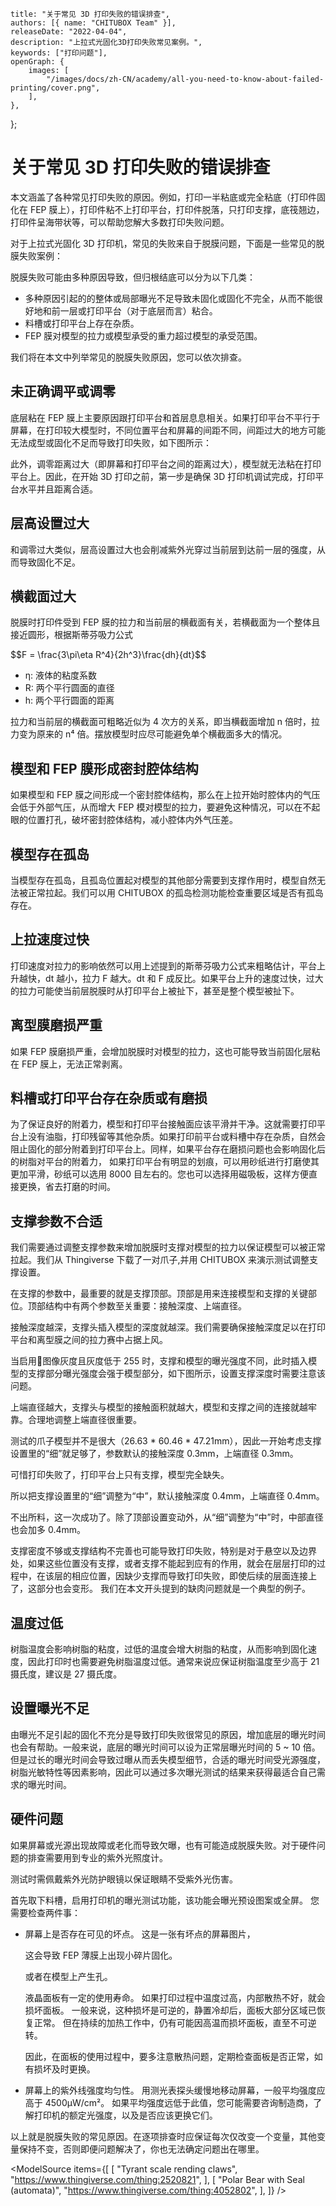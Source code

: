 	title: "关于常见 3D 打印失败的错误排查",
	authors: [{ name: "CHITUBOX Team" }],
	releaseDate: "2022-04-04",
	description: "上拉式光固化3D打印失败常见案例。",
	keywords: ["打印问题"],
	openGraph: {
		images: [
			"/images/docs/zh-CN/academy/all-you-need-to-know-about-failed-printing/cover.png",
		],
	},
};

# 关于常见 3D 打印失败的错误排查

本文涵盖了各种常见打印失败的原因。例如，打印一半粘底或完全粘底（打印件固化在 FEP 膜上），打印件粘不上打印平台，打印件脱落，只打印支撑，底筏翘边，打印件呈海带状等，可以帮助您解大多数打印失败问题。

对于上拉式光固化 3D 打印机，常见的失败来自于脱膜问题，下面是一些常见的脱膜失败案例：

<ImageContainer footnote="底筏翘边">
	<AntdImage
		alt="Upwarped bottom layers"
		src={
			"/images/docs/zh-CN/academy/all-you-need-to-know-about-failed-printing/upwarped-bottom-layers.png"
		}
	/>
</ImageContainer>

<ImageContainer footnote="只有支撑被打印出来">
	<AntdImage
		alt="Only supports were printed"
		src={
			"/images/docs/zh-CN/academy/all-you-need-to-know-about-failed-printing/only-supports-were-printed-01.png"
		}
	/>
</ImageContainer>

<ImageContainer footnote="粘在 FEP 膜上">
	<AntdImage
		alt="Sticking on the FEP"
		src={
			"/images/docs/zh-CN/academy/all-you-need-to-know-about-failed-printing/only-supports-were-printe-02.png"
		}
	/>
</ImageContainer>

<ImageContainer>
	<AntdImage
		alt="Laminaria-like layers or bubbles"
		src={
			"/images/docs/zh-CN/academy/all-you-need-to-know-about-failed-printing/laminaria-like-layers-or-bubbles-01.png"
		}
	/>
</ImageContainer>

<ImageContainer footnote="分层或有气泡">
	<AntdImage
		alt="Laminaria-like layers or bubbles"
		src={
			"/images/docs/zh-CN/academy/all-you-need-to-know-about-failed-printing/laminaria-like-layers-or-bubbles-02.png"
		}
	/>
</ImageContainer>

<p id="misrun"></p>

<ImageContainer footnote="缺肉">
	<AntdImage
		alt="misrun"
		src={
			"/images/docs/zh-CN/academy/all-you-need-to-know-about-failed-printing/misrun.png"
		}
	/>
</ImageContainer>

脱膜失败可能由多种原因导致，但归根结底可以分为以下几类：

-   多种原因引起的的整体或局部曝光不足导致未固化或固化不完全，从而不能很好地和前一层或打印平台（对于底层而言）粘合。
-   料槽或打印平台上存在杂质。
-   FEP 膜对模型的拉力或模型承受的重力超过模型的承受范围。

我们将在本文中列举常见的脱膜失败原因，您可以依次排查。

## 未正确调平或调零

底层粘在 FEP 膜上主要原因跟打印平台和首层息息相关。如果打印平台不平行于屏幕，在打印较大模型时，不同位置平台和屏幕的间距不同，间距过大的地方可能无法成型或固化不足而导致打印失败，如下图所示：

<ImageContainer>
	<AntdImage
		alt="improper leveling and zeroing"
		src={
			"/images/docs/zh-CN/academy/all-you-need-to-know-about-failed-printing/improper-leveling-and-zeroing.png"
		}
	/>
</ImageContainer>

此外，调零距离过大（即屏幕和打印平台之间的距离过大），模型就无法粘在打印平台上。因此，在开始
3D 打印之前，第一步是确保 3D 打印机调试完成，打印平台水平并且距离合适。

## 层高设置过大

和调零过大类似，层高设置过大也会削减紫外光穿过当前层到达前一层的强度，从而导致固化不足。

## 横截面过大

脱膜时打印件受到 FEP 膜的拉力和当前层的横截面有关，若横截面为一个整体且接近圆形，根据斯蒂芬吸力公式

<div style={{ display:"flex", justifyContent: "center", fontSize: "1.6rem"}}>
	$$F = \frac{3\pi\eta R^4}{2h^3}\frac{dh}{dt}$$
</div>

-   η: 液体的粘度系数
-   R: 两个平行圆面的直径
-   h: 两个平行圆面的距离

拉力和当前层的横截面可粗略近似为 4 次方的关系，即当横截面增加 n 倍时，拉力变为原来的 n⁴ 倍。摆放模型时应尽可能避免单个横截面多大的情况。

## 模型和 FEP 膜形成密封腔体结构

如果模型和 FEP 膜之间形成一个密封腔体结构，那么在上拉开始时腔体内的气压会低于外部气压，从而增大 FEP 模对模型的拉力，要避免这种情况，可以在不起眼的位置打孔，破坏密封腔体结构，减小腔体内外气压差。

## 模型存在孤岛

当模型存在孤岛，且孤岛位置起对模型的其他部分需要到支撑作用时，模型自然无法被正常拉起。我们可以用 CHITUBOX 的<Link href="https://manual.chitubox.com/zh-CN/docs/chitubox-basic/latest/application-overview/slice-preview#%E6%A3%80%E6%B5%8B%E5%AD%A4%E5%B2%9B">孤岛检测</Link>功能检查重要区域是否有孤岛存在。

## 上拉速度过快

打印速度对拉力的影响依然可以用上述提到的斯蒂芬吸力公式来粗略估计，平台上升越快，dt 越小，拉力 F 越大。dt 和 F 成反比。如果平台上升的速度过快，过大的拉力可能使当前层脱膜时从打印平台上被扯下，甚至是整个模型被扯下。

## 离型膜磨损严重

如果 FEP 膜磨损严重，会增加脱膜时对模型的拉力，这也可能导致当前固化层粘在 FEP 膜上，无法正常剥离。

## 料槽或打印平台存在杂质或有磨损

为了保证良好的附着力，模型和打印平台接触面应该平滑并干净。这就需要打印平台上没有油脂，打印残留等其他杂质。如果打印前平台或料槽中存在杂质，自然会阻止固化的部分附着到打印平台上。同样，如果平台存在磨损问题也会影响固化后的树脂对平台的附着力， 如果打印平台有明显的划痕，可以用砂纸进行打磨使其更加平滑，砂纸可以选用 8000 目左右的。您也可以选择用磁吸板，这样方便直接更换，省去打磨的时间。

## 支撑参数不合适

我们需要通过调整支撑参数来增加脱膜时支撑对模型的拉力以保证模型可以被正常拉起。我们从 <Link href="https://www.thingiverse.com/thing:2520821">Thingiverse</Link> 下载了一对爪子,并用 CHITUBOX 来演示测试调整支撑设置。

<ImageContainer>
	<AntdImage
		alt="claws"
		src={
			"/images/docs/zh-CN/academy/all-you-need-to-know-about-failed-printing/claws.png"
		}
	/>
</ImageContainer>

在支撑的参数中，最重要的就是支撑顶部。顶部是用来连接模型和支撑的关键部位。顶部结构中有两个参数至关重要：接触深度、上端直径。

<ImageContainer>
	<AntdImage
		alt="the top of the support"
		src={
			"/images/docs/zh-CN/academy/all-you-need-to-know-about-failed-printing/the-top-of-the-support.png"
		}
	/>
</ImageContainer>

接触深度越深，支撑头插入模型的深度就越深。我们需要确保接触深度足以在打印平台和离型膜之间的拉力赛中占据上风。

<Admonition type="note" title="注意">
	当启用<Link href="https://manual.chitubox.com/zh-CN/docs/chitubox-pro/latest/setting-up/configure-print-parameters#3-%E5%9B%BE%E5%83%8F%E7%81%B0%E5%BA%A6">📃图像灰度</Link>且灰度低于 255 时，支撑和模型的曝光强度不同，此时插入模型的支撑部分曝光强度会强于模型部分，如下图所示，设置支撑深度时需要注意该问题。
</Admonition>

<ImageContainer>
	<AntdImage
		alt="the exposure strength will be different for supports and the model when Image Gray is enabled"
		src={
			"/images/docs/zh-CN/academy/all-you-need-to-know-about-failed-printing/different-exposure-strength-on-supports-and-the-model.png"
		}
	/>
</ImageContainer>

上端直径越大，支撑头与模型的接触面积就越大，模型和支撑之间的连接就越牢靠。合理地调整上端直径很重要。

测试的爪子模型并不是很大（26.63 \* 60.46 \* 47.21mm），因此一开始考虑支撑设置里的“细”就足够了，参数默认的接触深度 0.3mm，上端直径 0.3mm。

<ImageContainer>
	<AntdImage
		alt="add Light supports for claws"
		src={
			"/images/docs/zh-CN/academy/all-you-need-to-know-about-failed-printing/add-light-supports-to-claws.png"
		}
	/>
</ImageContainer>

可惜打印失败了，打印平台上只有支撑，模型完全缺失。

<ImageContainer>
	<AntdImage
		alt="only supports were printed"
		src={
			"/images/docs/zh-CN/academy/all-you-need-to-know-about-failed-printing/only-supports-were-printe-02.png"
		}
	/>
</ImageContainer>

所以把支撑设置里的“细”调整为“中”，默认接触深度 0.4mm，上端直径 0.4mm。

<ImageContainer>
	<AntdImage
		alt="add Medium supports to claws"
		src={
			"/images/docs/zh-CN/academy/all-you-need-to-know-about-failed-printing/add-medium-supports-to-claws.png"
		}
	/>
</ImageContainer>

不出所料，这一次成功了。除了顶部设置变动外，从“细”调整为“中”时，中部直径也会加多 0.4mm。

<ImageContainer>
	<AntdImage
		alt="claws were printed"
		src={
			"/images/docs/zh-CN/academy/all-you-need-to-know-about-failed-printing/claws-were-printed.png"
		}
	/>
</ImageContainer>

支撑密度不够或支撑结构不完善也可能导致打印失败，特别是对于悬空以及边界处，如果这些位置没有支撑，或者支撑不能起到应有的作用，就会在层层打印的过程中，在该层的相应位置，因缺少支撑而导致打印失败，即使后续的层面连接上了，这部分也会变形。 我们在本文开头提到的<Link href="#misrun">缺肉</Link>问题就是一个典型的例子。

<ImageContainer>
	<AntdImage
		alt="insufficient support density"
		src={
			"/images/docs/zh-CN/academy/all-you-need-to-know-about-failed-printing/insufficient-support-density.jpg"
		}
	/>
</ImageContainer>

## 温度过低

树脂温度会影响树脂的粘度，过低的温度会增大树脂的粘度，从而影响到固化速度，因此打印时也需要避免树脂温度过低。通常来说应保证树脂温度至少高于 21 摄氏度，建议是 27 摄氏度。

## 设置曝光不足

由曝光不足引起的固化不充分是导致打印失败很常见的原因，增加底层的曝光时间也会有帮助。一般来说，底层的曝光时间可以设为正常层曝光时间的 5 ~ 10 倍。但是过长的曝光时间会导致过曝从而丢失模型细节，合适的曝光时间受光源强度，树脂光敏特性等因素影响，因此可以通过多次曝光测试的结果来获得最适合自己需求的曝光时间。

## 硬件问题

如果屏幕或光源出现故障或老化而导致欠曝，也有可能造成脱膜失败。对于硬件问题的排查需要用到专业的紫外光照度计。

<Admonition type="warning" title="警告">
	测试时需佩戴紫外光防护眼镜以保证眼睛不受紫外光伤害。
</Admonition>

首先取下料槽，启用打印机的曝光测试功能，该功能会曝光预设图案或全屏。 您需要检查两件事：

-   屏幕上是否存在可见的坏点。 这是一张有坏点的屏幕图片，

    <ImageContainer>
    	<AntdImage
    		alt="a screen with dead pixels"
    		src={
    			"/images/docs/zh-CN/academy/all-you-need-to-know-about-failed-printing/a-screen-with-dead-pixels.png"
    		}
    	/>
    </ImageContainer>

    这会导致 FEP 薄膜上出现小碎片固化。

    <ImageContainer>
    	<AntdImage
    		alt="a FEP film with cured small debris"
    		src={
    			"/images/docs/zh-CN/academy/all-you-need-to-know-about-failed-printing/a-fep-film-with-cured-small-debris.jpg"
    		}
    	/>
    </ImageContainer>

    或者在模型上产生孔。

    <ImageContainer>
    	<AntdImage
    		alt="holes on the model"
    		src={
    			"/images/docs/zh-CN/academy/all-you-need-to-know-about-failed-printing/holes-on-the-model.png"
    		}
    	/>
    </ImageContainer>

    液晶面板有一定的使用寿命。 如果打印过程中温度过高，内部散热不好，就会损坏面板。 一般来说，这种损坏是可逆的，静置冷却后，面板大部分区域已恢复正常。 但在持续的加热工作中，仍有可能因高温而损坏面板，直至不可逆转。

    因此，在面板的使用过程中，要多注意散热问题，定期检查面板是否正常，如有损坏及时更换。

-   屏幕上的紫外线强度均匀性。 用测光表探头缓慢地移动屏幕，一般平均强度应高于 4500μW/cm²。 如果平均强度远低于此值，您可能需要咨询制造商，了解打印机的额定光强度，以及是否应该更换它们。

以上就是脱膜失败的常见原因。在逐项排查时应保证每次仅改变一个变量，其他变量保持不变，否则即便问题解决了，你也无法确定问题出在哪里。

<ModelSource
	items={[
		[
			"Tyrant scale rending claws",
			"https://www.thingiverse.com/thing:2520821",
		],
		[
			"Polar Bear with Seal (automata)",
			"https://www.thingiverse.com/thing:4052802",
		],
	]}
/>
